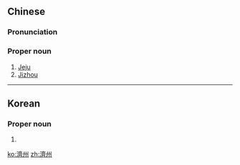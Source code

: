 {{also|済州|济州}}
==Chinese==
{{zh-forms|s=济州}}
{{wikipedia|lang=zh}}

===Pronunciation===
{{zh-pron
|m=Jìzhōu
|c=zai3 zau1
|h=pfs=Chi-chû
|mn=Chè-chiu
|w=2ji tseu
|cat=pn
}}
{{attention|zh|please check hakka, hokkien, shanghainese}}

===Proper noun===
{{zh-proper noun}}

# [[Jeju]] {{gloss|island, province and its capital in South Korea}}
# [[w:Jizhou|Jizhou]] {{gloss|former prefecture in Central and Eastern China}}

{{zh-cat|Islands|Political subdivisions|Cities}}

----

==Korean==
{{ko-hanjatab}}

===Proper noun===
{{ko-proper noun|hj|hangeul=제주|rv=Jeju}}

# {{hanja form of|제주|[[Jeju]]}}

[[ko:濟州]]
[[zh:濟州]]